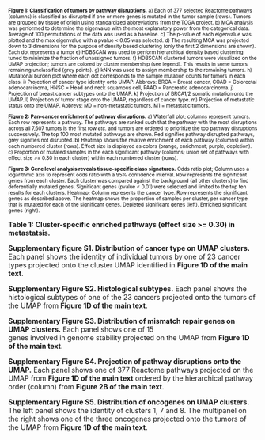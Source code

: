 <p style="FONT-SIZE:10px; COLOR:#000000; LINE-HEIGHT:12px;">**Figure 1:
Classification of tumors by pathway disruptions.** a) Each of 377 selected
Reactome pathways (columns) is classified as disrupted if one or more genes is
mutated in the tumor sample (rows). Tumors are grouped by tissue of origin using
standardized abbreviations from the TCGA project. b) MCA analysis was performed to 
determine the eigenvalue with the most explanatory power from the categorical data.
Average of 100 permutations of the data was used as a baseline. c) The p-value of
each eigenvalue was plotted and the max eigenvalue with a pvalue < 0.05 was selected. 
d) The resulting MCA was projected down to 3 dimensions for the purpose of density 
based clustering (only the first 2 dimensions are shown). Each dot represents a tumor 
e) HDBSCAN was used to perform hierarchical density based clustering tuned to minimize
the fraction of unassigned tumors. f) HDBSCAN clustered tumors were visualized on the UMAP
projection; tumors are colored by cluster membership (see legend). This results
in some tumors remaining unclassified (grey points). g) kNN was used to assign
membership to the remaining tumors. h) Mutational burden plot where each dot corresponds
to the sample mutation counts for tumors in each class. i) Projection of cancer 
type identity onto UMAP. Abbrevs: BRCA = Breast cancer, COAD = Colorectal adenocarcinoma,
HNSC = Head and neck squamous cell, PAAD = Pancreatic adenocarcinoma. j) Projection of breast
cancer subtypes onto the UMAP. k) Projection of BRCA1/2 somatic mutation onto the
UMAP. l) Projection of tumor stage onto the UMAP, regardless of cancer type. m) 
Projection of metastatic status onto the UMAP. Abbrevs: M0 = non-metastatic tumors, 
M1 = metastatic tumors.</p>

<p style="FONT-SIZE:10px; COLOR:#000000; LINE-HEIGHT:12px;">**Figure 2: Pan-cancer 
enrichment of pathway disruptions.** a) Waterfall plot; columns represent tumors. 
Each row represents a pathway. The pathways are ranked such that the pathway with 
the most disruptions across all 7,607 tumors is the first row _etc._ and tumors are
ordered to prioritize the top pathway disruptions successively. The top 100 most 
mutated pathways are shown. Red signifies pathway disrupted pathways, grey signifies
not disrupted. b) Heatmap shows the relative enrichment of each pathway (columns) 
within each numbered cluster (rows). Effect size is displayed as colors (orange, 
enrichment; purple, depletion). c) Proportion of mutated samples in the each significant
pathway (columns; union set of pathways with effect size >= 0.30 in each cluster)
within each numbered cluster (rows).</p>

<p style="FONT-SIZE:10px; COLOR:#000000; LINE-HEIGHT:12px;">**Figure 3: Gene level 
analysis reveals tissue-specific class signatures.** Odds ratio plot; Column uses 
a logarithmic axis to represent odds ratio with a 95% confidence interval. Row 
represents the significant genes from each cluster. Each cluster was compared 
against the background (all other clusters) to find deferentially mutated genes. 
Significant genes (pvalue < 0.01) were selected and limited to the top ten results 
for each clusters. Heatmap; Column represents the cancer type. Row represents the 
significant genes as described above. The heatmap shows the proportion of samples 
per cluster, per cancer type that is mutated for each of the significant genes. 
Depleted significant genes (left). Enriched significant genes (right).</p>

<p style="FONT-SIZE:10px; COLOR:#000000; LINE-HEIGHT:12px;">**Table 1: Cluster-specific 
enriched pathways (effect size >= 0.30) in metastatsis.**

<p style="FONT-SIZE:10px; COLOR:#000000; LINE-HEIGHT:12px;">**Supplementary figure S1. 
Distribution of cancer type on UMAP clusters.** Each panel shows the identity of 
individual tumors by one of 23 cancer types projected onto the cluster UMAP identified 
in **Figure 1D of the main text**.

<p style="FONT-SIZE:10px; COLOR:#000000; LINE-HEIGHT:12px;">**Supplementary Figure S2. 
Histological subtypes.** Each panel shows the histological subtypes of one of the 23 
cancers projected onto the tumors of the UMAP from **Figure 1D of the main text**.

<p style="FONT-SIZE:10px; COLOR:#000000; LINE-HEIGHT:12px;">**Supplementary Figure S3.
Distribution of mismatch repair genes on UMAP clusters.** Each panel shows one of 15  
genes involved in genome stability projected on the UMAP from **Figure 1D of the main text**.

<p style="FONT-SIZE:10px; COLOR:#000000; LINE-HEIGHT:12px;">**Supplementary Figure S4. 
Projection of pathway disruptions onto the UMAP.** Each panel shows one of 377 Reactome
pathways projected on the UMAP from **Figure 1D of the main text** ordered by the 
hierarchical pathway order (column) from **Figure 2B of the main text**.

<p style="FONT-SIZE:10px; COLOR:#000000; LINE-HEIGHT:12px;">**Supplementary Figure S5.
Distribution of oncogenes on UMAP clusters.** The left panel shows the identity of 
clusters 1, 7 and 8. The multipanel on the right shows one of the three oncogenes 
projected onto the tumors of the UMAP from **Figure 1D of the main text**.


